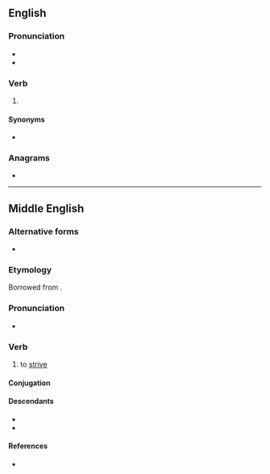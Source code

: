 ==English==

===Pronunciation===
* {{IPA|en|/ˈstɹɪvən/}}
* {{rhymes|en|ɪvən}}

===Verb===
{{head|en|verb form}}

# {{past participle of|en|strive|nocat=1}}

====Synonyms====
* {{l|en|strived}}

===Anagrams===
* {{anagrams|en|a=einrstv|inverts}}

----
==Middle English==
 
===Alternative forms===
* {{alter|enm|strive|striwen|strife|striffe}} 
 
===Etymology===
Borrowed from {{bor|enm|fro|estriver}}.
 
===Pronunciation===
* {{IPA|enm|/ˈstriːvən/}}  
 
===Verb===
{{head|enm|verb}}
 
# to [[strive]]

====Conjugation====
{{enm-conj-st|c=1|striv|strof|striv|3a=strov|w=ed|y=2}}

====Descendants====
* {{desc|en|strive}}
* {{desc|yol|streu|q=past}}
 
====References====
* {{R:MED Online|entry=strīven|pos=v|id=MED43365}}